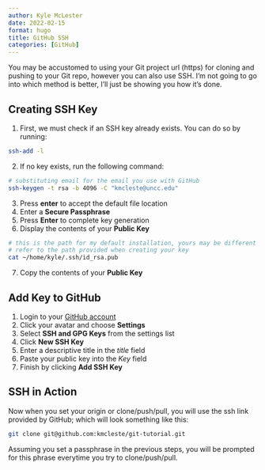 ```yaml
---
author: Kyle McLester
date: 2022-02-15
format: hugo
title: GitHub SSH
categories: [GitHub]
---
```


You may be accustomed to using your Git project url (https) for cloning and pushing to your Git repo, however you
can also use SSH. I'm not going to go into which method is better, I'll just be showing you how it's done. 

## Creating SSH Key

1. First, we must check if an SSH key already exists. You can do so by running:

``` bash
ssh-add -l
```

2. If no key exists, run the following command:

``` bash
# substituting email for the email you use with GitHub
ssh-keygen -t rsa -b 4096 -C "kmcleste@uncc.edu"
```

3. Press **enter** to accept the default file location
4. Enter a **Secure Passphrase**
5. Press **Enter** to complete key generation
6. Display the contents of your **Public Key**

``` bash
# this is the path for my default installation, yours may be different
# refer to the path provided when creating your key
cat ~/home/kyle/.ssh/id_rsa.pub
```

7. Copy the contents of your **Public Key**

## Add Key to GitHub

1. Login to your [GitHub account](https://github.com)
2. Click your avatar and choose **Settings**
3. Select **SSH and GPG Keys** from the settings list
4. Click **New SSH Key**
5. Enter a descriptive title in the *title* field
6. Paste your public key into the *Key* field
7. Finish by clicking **Add SSH Key**

## SSH in Action

Now when you set your origin or clone/push/pull, you will use the ssh link provided by GitHub; which will look something like this:

``` bash
git clone git@github.com:kmcleste/git-tutorial.git
```

Assuming you set a passphrase in the previous steps, you will be prompted for this phrase everytime you try to clone/push/pull.